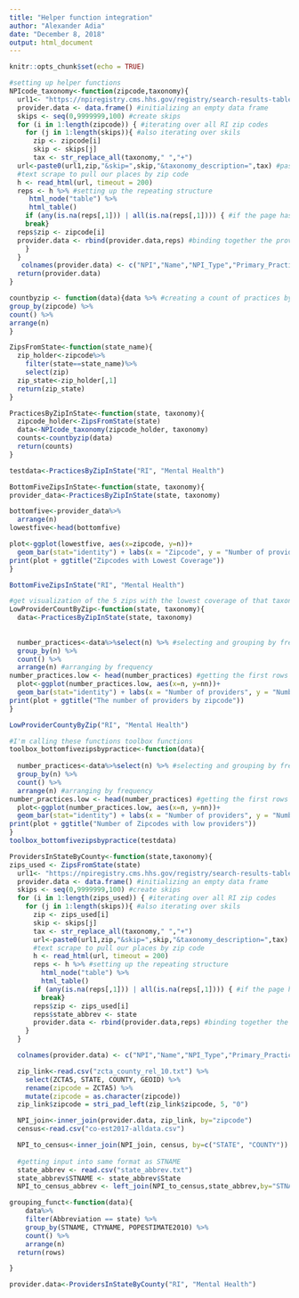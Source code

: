 ```yaml
---
title: "Helper function integration"
author: "Alexander Adia"
date: "December 8, 2018"
output: html_document
---
```


```r
knitr::opts_chunk$set(echo = TRUE)
```

```r
#setting up helper functions
NPIcode_taxonomy<-function(zipcode,taxonomy){
  url1<- "https://npiregistry.cms.hhs.gov/registry/search-results-table?addressType=ANY&postal_code=" #setting the url to scrape from
  provider.data <- data.frame() #initializing an empty data frame
  skips <- seq(0,9999999,100) #create skips
  for (i in 1:length(zipcode)) { #iterating over all RI zip codes
    for (j in 1:length(skips)){ #also iterating over skils
      zip <- zipcode[i]
      skip <- skips[j]
      tax <- str_replace_all(taxonomy," ","+")
  url<-paste0(url1,zip,"&skip=",skip,"&taxonomy_description=",tax) #pasting the url, with the rhode island zip code and including the skips
  #text scrape to pull our places by zip code
  h <- read_html(url, timeout = 200)
  reps <- h %>% #setting up the repeating structure
     html_node("table") %>%
     html_table()
    if (any(is.na(reps[,1])) | all(is.na(reps[,1]))) { #if the page has no physicians, move to next zip code
    break}
  reps$zip <- zipcode[i]
  provider.data <- rbind(provider.data,reps) #binding together the provider data and reps data
    }
  }
   colnames(provider.data) <- c("NPI","Name","NPI_Type","Primary_Practice_Address","Phone","Primary_Taxonomy","zipcode")
  return(provider.data)
}

countbyzip <- function(data){data %>% #creating a count of practices by zip code
group_by(zipcode) %>% 
count() %>%
arrange(n) 
}

ZipsFromState<-function(state_name){
  zip_holder<-zipcode%>%
    filter(state==state_name)%>%
    select(zip)
  zip_state<-zip_holder[,1]
  return(zip_state)
}


```


```r
PracticesByZipInState<-function(state, taxonomy){
  zipcode_holder<-ZipsFromState(state)
  data<-NPIcode_taxonomy(zipcode_holder, taxonomy)
  counts<-countbyzip(data)
  return(counts)
}

testdata<-PracticesByZipInState("RI", "Mental Health")
```

```r
BottomFiveZipsInState<-function(state, taxonomy){
provider_data<-PracticesByZipInState(state, taxonomy)

bottomfive<-provider_data%>%
  arrange(n)
lowestfive<-head(bottomfive)

plot<-ggplot(lowestfive, aes(x=zipcode, y=n))+
  geom_bar(stat="identity") + labs(x = "Zipcode", y = "Number of providers")
print(plot + ggtitle("Zipcodes with Lowest Coverage"))
}

BottomFiveZipsInState("RI", "Mental Health")

```
```r
#get visualization of the 5 zips with the lowest coverage of that taxonomy in the state
LowProviderCountByZip<-function(state, taxonomy){
  data<-PracticesByZipInState(state, taxonomy)
  
  
  number_practices<-data%>%select(n) %>% #selecting and grouping by frequency
  group_by(n) %>%
  count() %>%
  arrange(n) #arranging by frequency
number_practices.low <- head(number_practices) #getting the first rows of the number_pratices and desingnating them as low numbers of practices
  plot<-ggplot(number_practices.low, aes(x=n, y=nn))+
  geom_bar(stat="identity") + labs(x = "Number of providers", y = "Number of zip codes")
print(plot + ggtitle("The number of providers by zipcode"))
}

LowProviderCountyByZip("RI", "Mental Health")
```

```r
#I'm calling these functions toolbox functions
toolbox_bottomfivezipsbypractice<-function(data){
  
  number_practices<-data%>%select(n) %>% #selecting and grouping by frequency
  group_by(n) %>%
  count() %>%
  arrange(n) #arranging by frequency
number_practices.low <- head(number_practices) #getting the first rows of the number_pratices and desingnating them as low numbers of practices
  plot<-ggplot(number_practices.low, aes(x=n, y=nn))+
  geom_bar(stat="identity") + labs(x = "Number of providers", y = "Number of zip codes")
print(plot + ggtitle("Number of Zipcodes with low providers"))
}
toolbox_bottomfivezipsbypractice(testdata)

```

```r

ProvidersInStateByCounty<-function(state,taxonomy){
zips_used <- ZipsFromState(state)
  url1<- "https://npiregistry.cms.hhs.gov/registry/search-results-table?addressType=ANY&postal_code=" #setting the url to scrape from
  provider.data <- data.frame() #initializing an empty data frame
  skips <- seq(0,9999999,100) #create skips
  for (i in 1:length(zips_used)) { #iterating over all RI zip codes
    for (j in 1:length(skips)){ #also iterating over skils
      zip <- zips_used[i]
      skip <- skips[j]
      tax <- str_replace_all(taxonomy," ","+")
      url<-paste0(url1,zip,"&skip=",skip,"&taxonomy_description=",tax) #pasting the url, with the rhode island zip code and including the skips
      #text scrape to pull our places by zip code
      h <- read_html(url, timeout = 200)
      reps <- h %>% #setting up the repeating structure
        html_node("table") %>%
        html_table()
      if (any(is.na(reps[,1])) | all(is.na(reps[,1]))) { #if the page has no physicians, move to next zip code
        break}
      reps$zip <- zips_used[i]
      reps$state_abbrev <- state
      provider.data <- rbind(provider.data,reps) #binding together the provider data and reps data
    }
  }

  colnames(provider.data) <- c("NPI","Name","NPI_Type","Primary_Practice_Address","Phone","Primary_Taxonomy","zipcode")

  zip_link<-read.csv("zcta_county_rel_10.txt") %>%
    select(ZCTA5, STATE, COUNTY, GEOID) %>%
    rename(zipcode = ZCTA5) %>%
    mutate(zipcode = as.character(zipcode))
  zip_link$zipcode = stri_pad_left(zip_link$zipcode, 5, "0")

  NPI_join<-inner_join(provider.data, zip_link, by="zipcode")
  census<-read.csv("co-est2017-alldata.csv")

  NPI_to_census<-inner_join(NPI_join, census, by=c("STATE", "COUNTY"))
  
  #getting input into same format as STNAME
  state_abbrev <- read.csv("state_abbrev.txt")
  state_abbrev$STNAME <- state_abbrev$State
  NPI_to_census_abbrev <- left_join(NPI_to_census,state_abbrev,by="STNAME")}

grouping_funct<-function(data){
    data%>%
    filter(Abbreviation == state) %>%
    group_by(STNAME, CTYNAME, POPESTIMATE2010) %>%
    count() %>%
    arrange(n)
  return(rows)

}

provider.data<-ProvidersInStateByCounty("RI", "Mental Health")




```